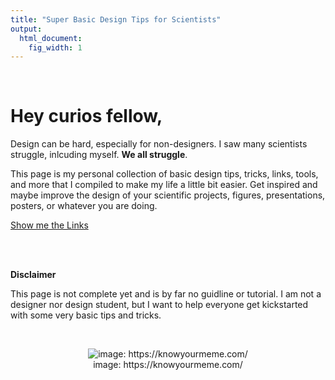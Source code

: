 ```yaml
---
title: "Super Basic Design Tips for Scientists"
output:
  html_document:
    fig_width: 1
---
```

 <br />

<div class="jumbotron">
  <h1>Hey curios fellow,</h1>
  <p>Design can be hard, especially for non-designers. I saw many scientists struggle, inlcuding myself. <b> We all struggle</b>.</p>
  <p>This page is my personal collection of basic design tips, tricks, links, tools, and more that I compiled to make my life a little bit easier. Get inspired and maybe improve the design of your scientific projects, figures, presentations, posters, or whatever you are doing. </p>
  <p><a href="graphic_design_link_collection.html" class="btn btn-primary btn-lg">Show me the Links</a></p>
</div>



<br><br>
  
**Disclaimer**

This page is not complete yet and is by far no guidline or tutorial. I am not a designer nor design student, but I want to help everyone get kickstarted with some very basic tips and tricks.
 
 <br>
 
<center>
![image: https://knowyourmeme.com/](https://i.kym-cdn.com/photos/images/newsfeed/001/018/894/a2c.png)
</center>

